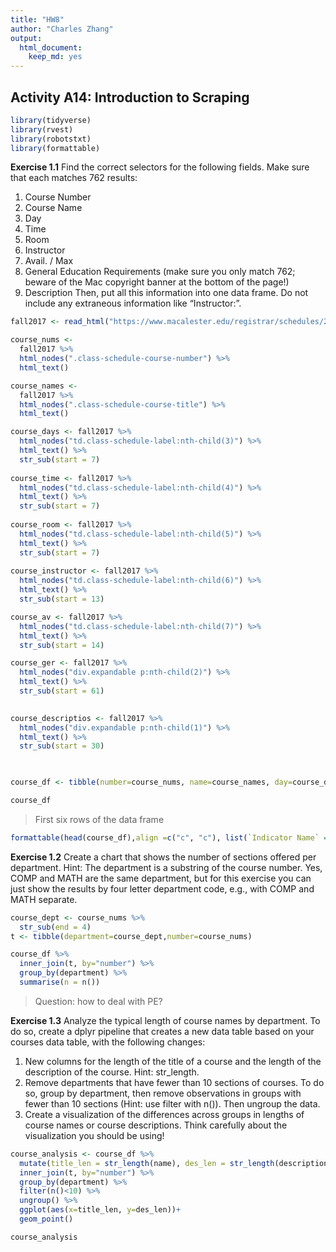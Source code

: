 ```yaml
---
title: "HW8"
author: "Charles Zhang"
output: 
  html_document:
    keep_md: yes
---
```

## Activity A14: Introduction to Scraping

```r
library(tidyverse)
library(rvest) 
library(robotstxt) 
library(formattable)
```

**Exercise 1.1** Find the correct selectors for the following fields. Make sure that each matches 762 results:

1. Course Number
2. Course Name
3. Day
4. Time
5. Room
6. Instructor
7. Avail. / Max
8. General Education Requirements (make sure you only match 762; beware of the Mac copyright banner at the bottom of the page!)
9. Description
Then, put all this information into one data frame. Do not include any extraneous information like “Instructor:”.

```r
fall2017 <- read_html("https://www.macalester.edu/registrar/schedules/2017fall/class-schedule/#crs10008")

course_nums <- 
  fall2017 %>%
  html_nodes(".class-schedule-course-number") %>%
  html_text()

course_names <- 
  fall2017 %>%
  html_nodes(".class-schedule-course-title") %>%
  html_text()

course_days <- fall2017 %>%
  html_nodes("td.class-schedule-label:nth-child(3)") %>% 
  html_text() %>% 
  str_sub(start = 7)
  
course_time <- fall2017 %>% 
  html_nodes("td.class-schedule-label:nth-child(4)") %>%
  html_text() %>% 
  str_sub(start = 7)
  
course_room <- fall2017 %>% 
  html_nodes("td.class-schedule-label:nth-child(5)") %>%
  html_text() %>% 
  str_sub(start = 7)
  
course_instructor <- fall2017 %>% 
  html_nodes("td.class-schedule-label:nth-child(6)") %>%
  html_text() %>% 
  str_sub(start = 13)

course_av <- fall2017 %>% 
  html_nodes("td.class-schedule-label:nth-child(7)") %>%
  html_text() %>% 
  str_sub(start = 14)

course_ger <- fall2017 %>% 
  html_nodes("div.expandable p:nth-child(2)") %>%
  html_text() %>% 
  str_sub(start = 61)

  
course_descriptios <- fall2017 %>% 
  html_nodes("div.expandable p:nth-child(1)") %>%
  html_text() %>% 
  str_sub(start = 30)

  
```
```r
course_df <- tibble(number=course_nums, name=course_names, day=course_days, time=course_time, room=course_room, instructor=course_instructor, avil_max=course_av, general_education_requirement=course_ger, description=course_descriptios)

course_df
```

> First six rows of the data frame

```r
formattable(head(course_df),align =c("c", "c"), list(`Indicator Name` = formatter("span", style =~style(color = "black",font.weight = "bold"))))
```

**Exercise 1.2** Create a chart that shows the number of sections offered per department. Hint: The department is a substring of the course number. Yes, COMP and MATH are the same department, but for this exercise you can just show the results by four letter department code, e.g., with COMP and MATH separate.

```r
course_dept <- course_nums %>%  
  str_sub(end = 4)
t <- tibble(department=course_dept,number=course_nums)

course_df %>%
  inner_join(t, by="number") %>% 
  group_by(department) %>% 
  summarise(n = n()) 

```

> Question: how to deal with PE?

**Exercise 1.3** Analyze the typical length of course names by department. To do so, create a dplyr pipeline that creates a new data table based on your courses data table, with the following changes:

1. New columns for the length of the title of a course and the length of the description of the course. Hint: str_length.
2. Remove departments that have fewer than 10 sections of courses. To do so, group by department, then remove observations in groups with fewer than 10 sections (Hint: use filter with n()). Then ungroup the data.
3. Create a visualization of the differences across groups in lengths of course names or course descriptions. Think carefully about the visualization you should be using!

```r
course_analysis <- course_df %>% 
  mutate(title_len = str_length(name), des_len = str_length(description)) %>% 
  inner_join(t, by="number") %>% 
  group_by(department) %>% 
  filter(n()<10) %>% 
  ungroup() %>% 
  ggplot(aes(x=title_len, y=des_len))+
  geom_point()

course_analysis
```






